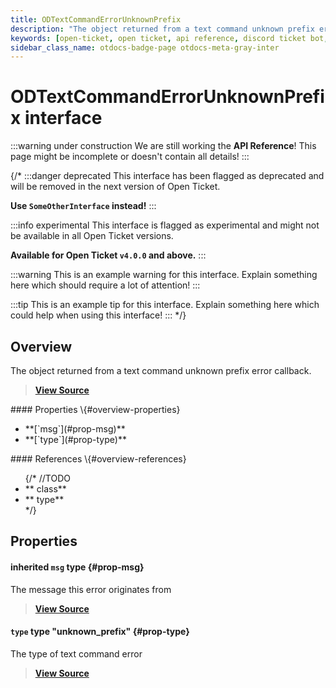 ```yaml
---
title: ODTextCommandErrorUnknownPrefix
description: "The object returned from a text command unknown prefix error callback."
keywords: [open-ticket, open ticket, api reference, discord ticket bot, interface]
sidebar_class_name: otdocs-badge-page otdocs-meta-gray-inter
---
```

<head>
    <link rel="apple-touch-icon" href="/img/logo_vertical.png"/>
</head>

# ODTextCommandErrorUnknownPrefix <M color="gray">interface</M>

:::warning under construction
We are still working the **API Reference**! This page might be incomplete or doesn't contain all details!
:::

{/*
:::danger deprecated
This interface has been flagged as deprecated and will be removed in the next version of Open Ticket.

**Use `SomeOtherInterface` instead!**
:::

:::info experimental
This interface is flagged as experimental and might not be available in all Open Ticket versions.

**Available for Open Ticket `v4.0.0` and above.**
:::

:::warning
This is an example warning for this interface. Explain something here which should require a lot of attention!
:::

:::tip
This is an example tip for this interface. Explain something here which could help when using this interface!
:::
*/}

## Overview
The object returned from a text command unknown prefix error callback.

> [**View Source**](https://otgithub.dj-dj.be/tree/main/src/core/api/modules/client.ts#L1176)

<FlexHorizontal>
<div style={{width:"50%"}}>
    #### Properties \{#overview-properties}
    <ul>
        <li>**[`msg`](#prop-msg)**</li>
        <li>**[`type`](#prop-type)**</li>
    </ul>
</div>
<div style={{width:"50%"}}>
    #### References \{#overview-references}
    <ul>
        {/*
        //TODO
        <li>**<code><ApiUrl url="class:ODId" label="api.ODId"/></code> <M color="purple">class</M>**</li>
        <li>**<code><ApiUrl url="type:ODExampleType" label="api.ODExampleType"/></code> <M color="brown">type</M>**</li>
        */}
    </ul>
</div>
</FlexHorizontal>

## Properties
<Divider></Divider>
#### <C color="brown">inherited</C> `msg` <M color="brown">type</M> <ApiBlock><ApiUrl url="https://discord.js.org/docs/packages/discord.js/main/Message:Class" label="discord.Message"/></ApiBlock> \{#prop-msg}
The message this error originates from

> [**View Source**](https://otgithub.dj-dj.be/tree/main/src/core/api/modules/client.ts#L1170)

<Divider></Divider>
#### `type` <M color="brown">type</M> <ApiBlock>"unknown_prefix"</ApiBlock> \{#prop-type}
The type of text command error

> [**View Source**](https://otgithub.dj-dj.be/tree/main/src/core/api/modules/client.ts#L1177)

<Divider></Divider>
